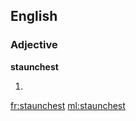 ==English==

===Adjective===
'''staunchest'''

# {{en-superlative of|staunch}}

[[fr:staunchest]]
[[ml:staunchest]]